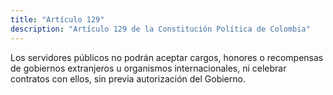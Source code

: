```yaml
---
title: "Artículo 129"
description: "Artículo 129 de la Constitución Política de Colombia"
---
```

Los servidores públicos no podrán aceptar cargos, honores o recompensas de gobiernos extranjeros u organismos internacionales, ni celebrar contratos con ellos, sin previa autorización del Gobierno.

